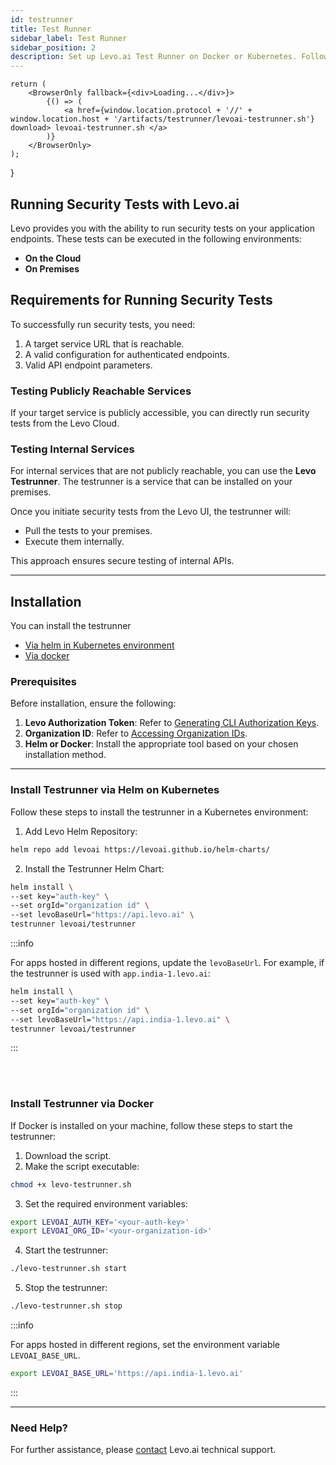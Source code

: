 ```yaml
---
id: testrunner
title: Test Runner
sidebar_label: Test Runner
sidebar_position: 2
description: Set up Levo.ai Test Runner on Docker or Kubernetes. Follow our detailed guide for installation and deployment to enhance API security in your environment.
---
```



    return (
        <BrowserOnly fallback={<div>Loading...</div>}>
            {() => (
                <a href={window.location.protocol + '//' + window.location.host + '/artifacts/testrunner/levoai-testrunner.sh'} download> levoai-testrunner.sh </a>
            )}
        </BrowserOnly>
    );
}

## Running Security Tests with Levo.ai

Levo provides you with the ability to run security tests on your application endpoints. These tests can be executed in the following environments:

- **On the Cloud**
- **On Premises**
## Requirements for Running Security Tests

To successfully run security tests, you need:

1. A target service URL that is reachable.
2. A valid configuration for authenticated endpoints.
3. Valid API endpoint parameters.

### Testing Publicly Reachable Services

If your target service is publicly accessible, you can directly run security tests from the Levo Cloud.

### Testing Internal Services

For internal services that are not publicly reachable, you can use the **Levo Testrunner**. The testrunner is a service that can be installed on your premises.

Once you initiate security tests from the Levo UI, the testrunner will:
- Pull the tests to your premises.
- Execute them internally.

This approach ensures secure testing of internal APIs.

---

## Installation

You can install the testrunner
- [Via helm in Kubernetes environment](#install-testrunner-via-helm-on-kubernetes)
- [Via docker](#install-testrunner-via-docker)

### Prerequisites
Before installation, ensure the following:

1. **Levo Authorization Token**: Refer to [Generating CLI Authorization Keys](/integrations/common-tasks.md#generating-cli-authorization-keys).
2. **Organization ID**: Refer to [Accessing Organization IDs](/integrations/common-tasks.md#accessing-organization-ids).
3. **Helm or Docker**: Install the appropriate tool based on your chosen installation method.

---

### Install Testrunner via Helm on Kubernetes

Follow these steps to install the testrunner in a Kubernetes environment:

1. Add Levo Helm Repository:

```bash
helm repo add levoai https://levoai.github.io/helm-charts/
```

2. Install the Testrunner Helm Chart:


```bash
helm install \
--set key="auth-key" \
--set orgId="organization id" \
--set levoBaseUrl="https://api.levo.ai" \
testrunner levoai/testrunner
```

:::info

For apps hosted in different regions, update the `levoBaseUrl`.
For example, if the testrunner is used with `app.india-1.levo.ai`:


```bash
helm install \
--set key="auth-key" \
--set orgId="organization id" \
--set levoBaseUrl="https://api.india-1.levo.ai" \
testrunner levoai/testrunner
```
:::

<br></br>

### Install Testrunner via Docker

If Docker is installed on your machine, follow these steps to start the testrunner:

1. Download the <DownloadLevoTestRunner/> script.
2. Make the script executable:
```bash
chmod +x levo-testrunner.sh
```

3. Set the required environment variables:
```bash
export LEVOAI_AUTH_KEY='<your-auth-key>'
export LEVOAI_ORG_ID='<your-organization-id>'
```

4. Start the testrunner:
```bash
./levo-testrunner.sh start
```

5. Stop the testrunner:
```bash
./levo-testrunner.sh stop
```

:::info

For apps hosted in different regions, set the environment variable `LEVOAI_BASE_URL`.
```bash
export LEVOAI_BASE_URL='https://api.india-1.levo.ai'
```

:::

---

### Need Help?
For further assistance, please [contact](mailto:support@levo.ai) Levo.ai technical support.

